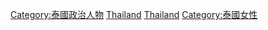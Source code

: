 [[Category:泰國政治人物|Category:泰國政治人物]]
[[Category:東南亞女性政治人物|Thailand]]
[[Category:亚洲各国女性政治人物|Thailand]]
[[Category:泰國女性|Category:泰國女性]]